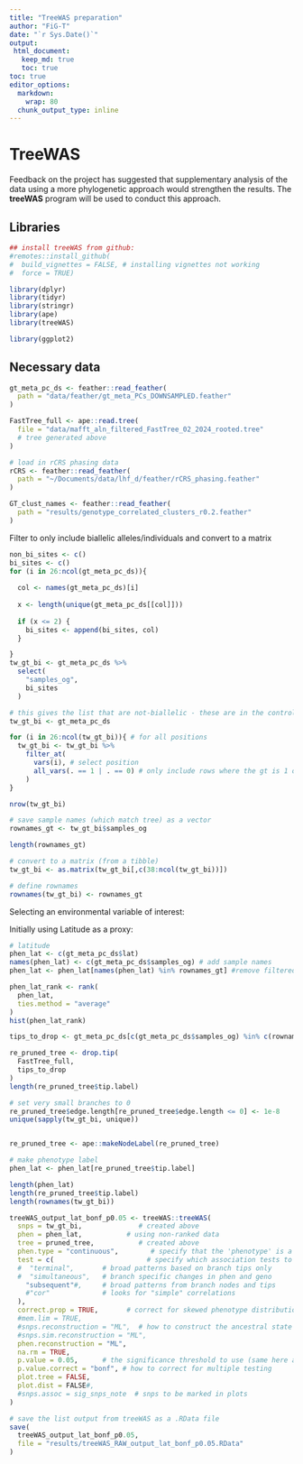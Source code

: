 ```yaml
---
title: "TreeWAS preparation"
author: "FiG-T"
date: "`r Sys.Date()`"
output:
 html_document:
   keep_md: true
   toc: true
toc: true
editor_options:
  markdown:
    wrap: 80
  chunk_output_type: inline
---
```


# TreeWAS

Feedback on the project has suggested that supplementary analysis of the data
using a more phylogenetic approach would strengthen the results. The **treeWAS**
program will be used to conduct this approach.

## Libraries

```r

## install treeWAS from github:
#remotes::install_github(
#  build_vignettes = FALSE, # installing vignettes not working
#  force = TRUE)

library(dplyr)
library(tidyr)
library(stringr)
library(ape)
library(treeWAS)

library(ggplot2)


```

## Necessary data

```r
gt_meta_pc_ds <- feather::read_feather(
  path = "data/feather/gt_meta_PCs_DOWNSAMPLED.feather"
)

FastTree_full <- ape::read.tree(
  file = "data/mafft_aln_filtered_FastTree_02_2024_rooted.tree"
  # tree generated above 
)

# load in rCRS phasing data 
rCRS <- feather::read_feather(
  path = "~/Documents/data/lhf_d/feather/rCRS_phasing.feather"
)

GT_clust_names <- feather::read_feather(
  path = "results/genotype_correlated_clusters_r0.2.feather"
)
```

Filter to only include biallelic alleles/individuals and convert to a matrix

```r
non_bi_sites <- c()
bi_sites <- c()
for (i in 26:ncol(gt_meta_pc_ds)){
  
  col <- names(gt_meta_pc_ds)[i]
  
  x <- length(unique(gt_meta_pc_ds[[col]]))
  
  if (x <= 2) {
    bi_sites <- append(bi_sites, col)
  }

}
tw_gt_bi <- gt_meta_pc_ds %>%
  select(
    "samples_og",
    bi_sites
  )

# this gives the list that are not-biallelic - these are in the control region - for consistency with the GLMM analysis we remove individuals who are triallelic for that site. 
tw_gt_bi <- gt_meta_pc_ds

for (i in 26:ncol(tw_gt_bi)){ # for all positions
  tw_gt_bi <- tw_gt_bi %>%
    filter_at(
      vars(i), # select position
      all_vars(. == 1 | . == 0) # only include rows where the gt is 1 or 0
    )
}

nrow(tw_gt_bi)

# save sample names (which match tree) as a vector
rownames_gt <- tw_gt_bi$samples_og

length(rownames_gt)

# convert to a matrix (from a tibble)
tw_gt_bi <- as.matrix(tw_gt_bi[,c(38:ncol(tw_gt_bi))])

# define rownames
rownames(tw_gt_bi) <- rownames_gt

```

Selecting an environmental variable of interest:

Initially using Latitude as a proxy:

```r
# latitude
phen_lat <- c(gt_meta_pc_ds$lat)
names(phen_lat) <- c(gt_meta_pc_ds$samples_og) # add sample names 
phen_lat <- phen_lat[names(phen_lat) %in% rownames_gt] #remove filtered indv. 

phen_lat_rank <- rank(
  phen_lat, 
  ties.method = "average"
)
hist(phen_lat_rank) 

```

```r
tips_to_drop <- gt_meta_pc_ds[c(gt_meta_pc_ds$samples_og) %in% c(rownames_gt) == FALSE,]$samples_og

re_pruned_tree <- drop.tip(
  FastTree_full, 
  tips_to_drop
)
length(re_pruned_tree$tip.label)
```

```r

# set very small branches to 0 
re_pruned_tree$edge.length[re_pruned_tree$edge.length <= 0] <- 1e-8
unique(sapply(tw_gt_bi, unique))


re_pruned_tree <- ape::makeNodeLabel(re_pruned_tree)

# make phenotype label
phen_lat <- phen_lat[re_pruned_tree$tip.label]

length(phen_lat)
length(re_pruned_tree$tip.label)
length(rownames(tw_gt_bi))
```

```r
treeWAS_output_lat_bonf_p0.05 <- treeWAS::treeWAS(
  snps = tw_gt_bi,              # created above
  phen = phen_lat,           # using non-ranked data 
  tree = pruned_tree,           # created above
  phen.type = "continuous",        # specify that the 'phenotype' is a continous variable
  test = c(                       # specify which association tests to run
  #  "terminal",       # broad patterns based on branch tips only
  #  "simultaneous",   # branch specific changes in phen and geno
    "subsequent"#,     # broad patterns from branch nodes and tips
    #"cor"             # looks for "simple" correlations
  ), 
  correct.prop = TRUE,       # correct for skewed phenotype distributions
  #mem.lim = TRUE,
  #snps.reconstruction = "ML",  # how to construct the ancestral state data
  #snps.sim.reconstruction = "ML",
  phen.reconstruction = "ML", 
  na.rm = TRUE, 
  p.value = 0.05,      # the significance threshold to use (same here as GLM)
  p.value.correct = "bonf", # how to correct for multiple testing
  plot.tree = FALSE, 
  plot.dist = FALSE#, 
  #snps.assoc = sig_snps_note  # snps to be marked in plots 
)
```

```r
# save the list output from treeWAS as a .RData file
save(
  treeWAS_output_lat_bonf_p0.05, 
  file = "results/treeWAS_RAW_output_lat_bonf_p0.05.RData"
)
```
